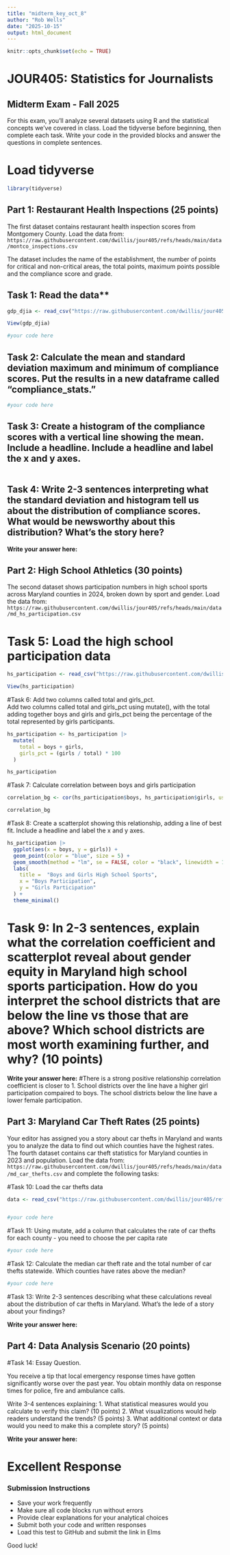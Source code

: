 ```yaml
---
title: "midterm_key_oct_8"
author: "Rob Wells"
date: "2025-10-15"
output: html_document
---
```


```r
knitr::opts_chunk$set(echo = TRUE)
```

# JOUR405: Statistics for Journalists
## Midterm Exam - Fall 2025

For this exam, you'll analyze several datasets using R and the statistical concepts we've covered in class. Load the tidyverse before beginning, then complete each task. Write your code in the provided blocks and answer the questions in complete sentences.

# Load tidyverse
```r
library(tidyverse)
```

## Part 1: Restaurant Health Inspections (25 points)

The first dataset contains restaurant health inspection scores from Montgomery County. Load the data from: `https://raw.githubusercontent.com/dwillis/jour405/refs/heads/main/data/montco_inspections.csv`

The dataset includes the name of the establishment, the number of points for critical and non-critical areas, the total points, maximum points possible and the compliance score and grade.

## Task 1: Read the data**
```r
gdp_djia <- read_csv("https://raw.githubusercontent.com/dwillis/jour405/refs/heads/main/data/montco_inspections.csv")

View(gdp_djia)

#your code here
```


## Task 2: Calculate the mean and standard deviation maximum and minimum of compliance scores. Put the results in a new dataframe called "compliance_stats." 
```r


#your code here
```

## Task 3: Create a histogram of the compliance scores with a vertical line showing the mean. Include a headline. Include a headline and label the x and y axes.
```r


```

## Task 4: Write 2-3 sentences interpreting what the standard deviation and histogram tell us about the distribution of compliance scores. What would be newsworthy about this distribution? What's the story here? 

**Write your answer here:**


## Part 2: High School Athletics (30 points)

The second dataset shows participation numbers in high school sports across Maryland counties in 2024, broken down by sport and gender. Load the data from: `https://raw.githubusercontent.com/dwillis/jour405/refs/heads/main/data/md_hs_participation.csv`

# Task 5: Load the high school participation data
```r
hs_participation <- read_csv("https://raw.githubusercontent.com/dwillis/jour405/refs/heads/main/data/md_hs_participation.csv")

View(hs_participation)

```


#Task 6: Add two columns called total and girls_pct.  
Add two columns called total and girls_pct using mutate(), with the total adding together boys and girls and girls_pct being the percentage of the total represented by girls participants. 
```r
hs_participation <- hs_participation |> 
  mutate(
    total = boys + girls,
    girls_pct = (girls / total) * 100
  )

hs_participation

```

#Task 7: Calculate correlation between boys and girls participation
```r
correlation_bg <- cor(hs_participation$boys, hs_participation$girls, use = "complete.obs")

correlation_bg

```

#Task 8: Create a scatterplot showing this relationship, adding a line of best fit. Include a headline and label the x and y axes.
```r
hs_participation |> 
  ggplot(aes(x = boys, y = girls)) +
  geom_point(color = "blue", size = 5) +
  geom_smooth(method = "lm", se = FALSE, color = "black", linewidth = 1) +
  labs(
    title =  "Boys and Girls High School Sports",
    x = "Boys Participation",
    y = "Girls Participation"
  ) +
  theme_minimal()

```


# Task 9: In 2-3 sentences, explain what the correlation coefficient and scatterplot reveal about gender equity in Maryland high school sports participation. How do you interpret the school districts that are below the line vs those that are above? Which school districts are most worth examining further, and why? (10 points)

**Write your answer here:**
#There is a strong positive relationship correlation coefficient is closer to 1. School districts over the line have a higher girl participation compaired to boys. The school districts below the line have a lower female participation.

## Part 3: Maryland Car Theft Rates (25 points)

Your editor has assigned you a story about car thefts in Maryland and wants you to analyze the data to find out which counties have the highest rates. The fourth dataset contains car theft statistics for Maryland counties in 2023 and population. Load the data from: `https://raw.githubusercontent.com/dwillis/jour405/refs/heads/main/data/md_car_thefts.csv` and complete the following tasks:

#Task 10: Load the car thefts data
```r
data <- read_csv("https://raw.githubusercontent.com/dwillis/jour405/refs/heads/main/data/md_car_thefts.csv")


#your code here
```

#Task 11: Using mutate, add a column that calculates the rate of car thefts for each county - you need to choose the per capita rate 
```r
#your code here
```

#Task 12: Calculate the median car theft rate and the total number of car thefts statewide. Which counties have rates above the median? 
```r
#your code here
```


#Task 13: Write 2-3 sentences describing what these calculations reveal about the distribution of car thefts in Maryland. What's the lede of a story about your findings? 

**Write your answer here:**

## Part 4: Data Analysis Scenario (20 points)

#Task 14: Essay Question.

You receive a tip that local emergency response times have gotten significantly worse over the past year. You obtain monthly data on response times for police, fire and ambulance calls.

Write 3-4 sentences explaining:
1. What statistical measures would you calculate to verify this claim? (10 points)
2. What visualizations would help readers understand the trends? (5 points)
3. What additional context or data would you need to make this a complete story? (5 points)

**Write your answer here:**

# Excellent Response


### Submission Instructions
- Save your work frequently
- Make sure all code blocks run without errors
- Provide clear explanations for your analytical choices
- Submit both your code and written responses
- Load this test to GitHub and submit the link in Elms

Good luck!
